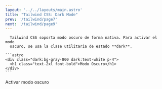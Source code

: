 ```yaml
---
layout: '../../layouts/main.astro'
title: "Tailwind CSS: Dark Mode"
prev: '/tailwind/page7'
next: '/tailwind/page9'
---
```



      Tailwind CSS soporta modo oscuro de forma nativa. Para activar el modo
      oscuro, se usa la clase utilitaria de estado **dark**.

    ```astro
    <div class="dark:bg-gray-800 dark:text-white p-4">
      <h1 class="text-2xl font-bold">Modo Oscuro</h1>
    </div>
    ```

  <div class="flex-shrink-0 flex flex-col items-center md:items-start">
    <label htmlFor="theme-switch" class="mb-2 font-xl">
      Activar modo oscuro
    </label>
    <DarkModeSwitch client:load />
  </div>

